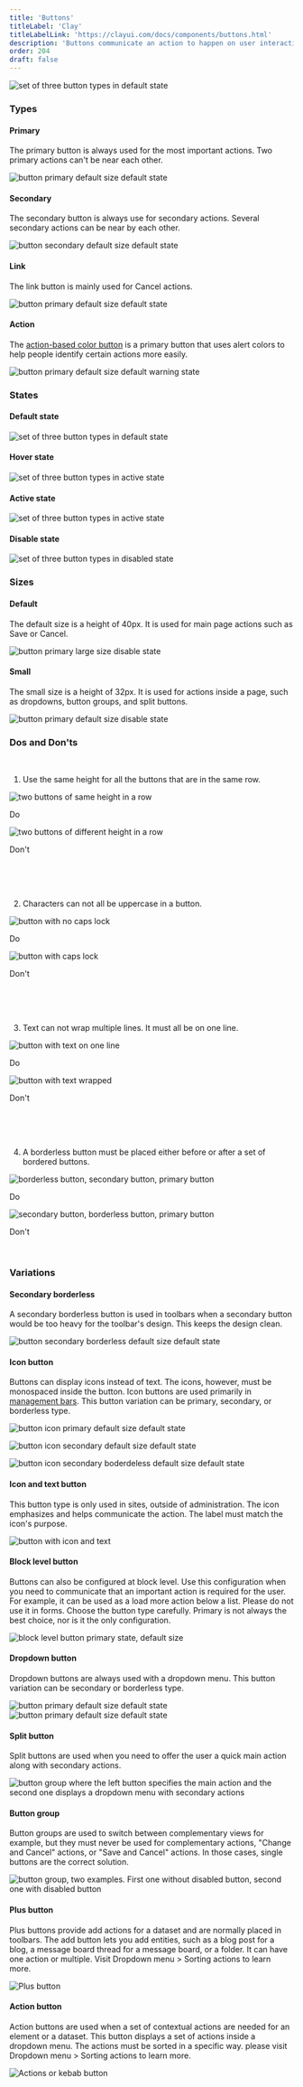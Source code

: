 ```yaml
---
title: 'Buttons'
titleLabel: 'Clay'
titleLabelLink: 'https://clayui.com/docs/components/buttons.html'
description: 'Buttons communicate an action to happen on user interaction.'
order: 204
draft: false
---
```



![set of three button types in default state](/images/lexicon/ButtonDefault.png)

### Types

#### Primary

The primary button is always used for the most important actions. Two primary actions can't be near each other.

![button primary default size default state](/images/lexicon/ButtonPrimary.png)

#### Secondary

The secondary button is always use for secondary actions. Several secondary actions can be near by each other.

![button secondary default size default state](/images/lexicon/ButtonSecondary.png)

#### Link

The link button is mainly used for Cancel actions.

![button primary default size default state](/images/lexicon/ButtonLink.png)

#### Action

The [action-based color button](./action-buttons) is a primary button that uses alert colors to help people identify certain actions more easily.

![button primary default size default warning state](/images/lexicon/WarningButtonDefault.png)

### States

#### Default state

![set of three button types in default state](/images/lexicon/ButtonDefault.png)

#### Hover state

![set of three button types in active state](/images/lexicon/ButtonHover.png)

#### Active state

![set of three button types in active state](/images/lexicon/ButtonActive.png)

#### Disable state

![set of three button types in disabled state](/images/lexicon/ButtonDisabled.png)

### Sizes

#### Default

The default size is a height of 40px. It is used for main page actions such as Save or Cancel.

![button primary large size disable state](/images/lexicon/ButtonPrimary.png)

#### Small

The small size is a height of 32px. It is used for actions inside a page, such as dropdowns, button groups, and split buttons.

![button primary default size disable state](/images/lexicon/ButtonPrimarySmall.png)

### Dos and Don'ts

<br />

1. Use the same height for all the buttons that are in the same row.

<Grid variant='smallCards' >
	<Box>
		<div class="image-container">
			<img
				src="/images/lexicon/ButtonSizeDo.png"
				alt="two buttons of same height in a row"
			/>
		</div>
		<p class="do">Do</p>
	</Box>
	<Box>
		<div class="image-container">
			<img
				src="/images/lexicon/ButtonSizeDont.png"
				alt="two buttons of different height in a row"
			/>
		</div>
		<p class="dont">Don't</p>
	</Box>
</Grid>

<br/>
<br/>
<br/>

2. Characters can not all be uppercase in a button.

<Grid variant='smallCards' >
	<Box>
		<div class="image-container">
			<img
				src="/images/lexicon/ButtonCapitalizationDo.png"
				alt="button with no caps lock"
			/>
		</div>
		<p class="do">Do</p>
	</Box>
	<Box>
		<div class="image-container">
			<img
				src="/images/lexicon/ButtonCapitalizationDont.png"
				alt="button with caps lock"
			/>
		</div>
		<p class="dont">Don't</p>
	</Box>
</Grid>

<br/>
<br/>
<br/>

3. Text can not wrap multiple lines. It must all be on one line.

<Grid variant='smallCards' >
	<Box>
		<div class="image-container">
			<img
				src="/images/lexicon/ButtonWrapDo.png"
				alt="button with text on one line"
			/>
		</div>
		<p class="do">Do</p>
	</Box>
	<Box>
		<div class="image-container">
			<img
				src="/images/lexicon/ButtonWrapDont.png"
				alt="button with text wrapped"
			/>
		</div>
		<p class="dont">Don't</p>
	</Box>
</Grid>

<br/>
<br/>
<br/>

4. A borderless button must be placed either before or after a set of bordered buttons.

<Grid variant='smallCards' >
	<Box>
		<div class="image-container">
			<img
				src="/images/lexicon/ButtonIconDo.png"
				alt="borderless button, secondary button, primary button"
			/>
		</div>
		<p class="do">Do</p>
	</Box>
	<Box>
		<div class="image-container">
			<img
				src="/images/lexicon/ButtonIconDont.png"
				alt="secondary button, borderless button, primary button"
			/>
		</div>
		<p class="dont">Don't</p>
	</Box>
</Grid>

<br />

### Variations

#### Secondary borderless

A secondary borderless button is used in toolbars when a secondary button would be too heavy for the toolbar's design. This keeps the design clean.

![button secondary borderless default size default state](/images/lexicon/ButtonBorderless.png)

#### Icon button

Buttons can display icons instead of text. The icons, however, must be monospaced inside the button. Icon buttons are used primarily in [management bars](../toolbars/management-bar). This button variation can be primary, secondary, or borderless type.

![button icon primary default size default state](/images/lexicon/ButtonIconPrimary.png)

![button icon secondary default size default state](/images/lexicon/ButtonIconSecondary.png)

![button icon secondary boderdeless default size default state](/images/lexicon/ButtonIconBorderless.png)

#### Icon and text button

This button type is only used in sites, outside of administration. The icon emphasizes and helps communicate the action. The label must match the icon's purpose.

![button with icon and text](/images/lexicon/ButtonIconText.png)

#### Block level button

Buttons can also be configured at block level. Use this configuration when you need to communicate that an important action is required for the user. For example, it can be used as a load more action below a list. Please do not use it in forms. Choose the button type carefully. Primary is not always the best choice, nor is it the only configuration.

![block level button primary state, default size](/images/lexicon/ButtonBlockLevel.png)

#### Dropdown button

Dropdown buttons are always used with a dropdown menu. This button variation can be secondary or borderless type.

![button primary default size default state](/images/lexicon/ButtonDropdown.png)  
![button primary default size default state](/images/lexicon/ButtonDropdownBorderless.png)

#### Split button

Split buttons are used when you need to offer the user a quick main action along with secondary actions.

![button group where the left button specifies the main action and the second one displays a dropdown menu with secondary actions](/images/lexicon/ButtonSplit.png)

#### Button group

Button groups are used to switch between complementary views for example, but they must never be used for complementary actions, "Change and Cancel" actions, or "Save and Cancel" actions. In those cases, single buttons are the correct solution.

![button group, two examples. First one without disabled button, second one with disabled button](/images/lexicon/ButtonGroup.png)

#### Plus button

Plus buttons provide add actions for a dataset and are normally placed in toolbars. The add button lets you add entities, such as a blog post for a blog, a message board thread for a message board, or a folder. It can have one action or multiple. Visit Dropdown menu > Sorting actions to learn more.

![Plus button](/images/lexicon/ButtonActionPlus.png)

#### Action button

Action buttons are used when a set of contextual actions are needed for an element or a dataset. This button displays a set of actions inside a dropdown menu. The actions must be sorted in a specific way. please visit Dropdown menu > Sorting actions to learn more.

![Actions or kebab button](/images/lexicon/ButtonActionKebab.png)

